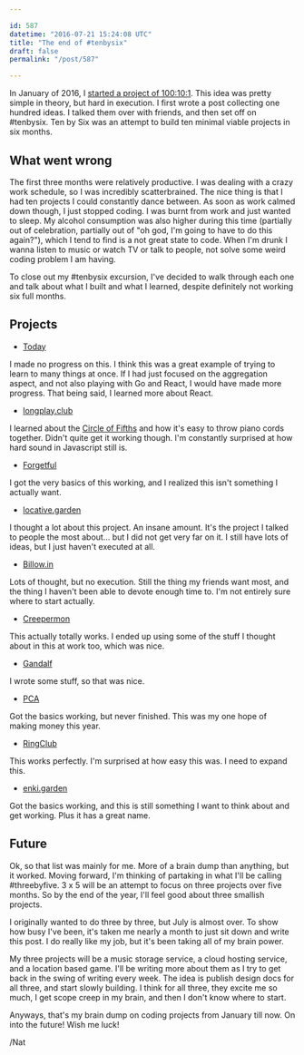 ```yaml
---

id: 587
datetime: "2016-07-21 15:24:08 UTC"
title: "The end of #tenbysix"
draft: false
permalink: "/post/587"

---
```


In January of 2016, I [started a project of 100:10:1](https://writing.natwelch.com/post/535). This idea was pretty simple in theory, but hard in execution. I first wrote a post collecting one hundred ideas. I talked them over with friends, and then set off on #tenbysix. Ten by Six was an attempt to build ten minimal viable projects in six months. 

## What went wrong

The first three months were relatively productive. I was dealing with a crazy work schedule, so I was incredibly scatterbrained. The nice thing is that I had ten projects I could constantly dance between. As soon as work calmed down though, I just stopped coding. I was burnt from work and just wanted to sleep. My alcohol consumption was also higher during this time (partially out of celebration, partially out of "oh god, I'm going to have to do this again?"), which I tend to find is a not great state to code. When I'm drunk I wanna listen to music or watch TV or talk to people, not solve some weird coding problem I am having.

To close out my #tenbysix excursion, I've decided to walk through each one and talk about what I built and what I learned, despite definitely not working six full months.

## Projects

 - [Today](https://github.com/icco/today)

I made no progress on this. I think this was a great example of trying to learn to many things at once. If I had just focused on the aggregation aspect, and not also playing with Go and React, I would have made more progress. That being said, I learned more about React.

 - [longplay.club](https://github.com/icco/longplay.club)

I learned about the [Circle of Fifths](https://gimletmedia.com/episode/10-circle-of-fifths/) and how it's easy to throw piano cords together. Didn't quite get it working though. I'm constantly surprised at how hard sound in Javascript still is.

 - [Forgetful](https://github.com/icco/forgetful)

I got the very basics of this working, and I realized this isn't something I actually want.

 - [locative.garden](https://github.com/icco/locative.garden)

I thought a lot about this project. An insane amount. It's the project I talked to people the most about... but I did not get very far on it. I still have lots of ideas, but I just haven't executed at all.

 - [Billow.in](https://github.com/icco/billowin)

Lots of thought, but no execution. Still the thing my friends want most, and the thing I haven't been able to devote enough time to. I'm not entirely sure where to start actually.

 - [Creepermon](https://github.com/icco/creepermon)

This actually totally works. I ended up using some of the stuff I thought about in this at work too, which was nice.

 - [Gandalf](https://github.com/icco/gandalf)

I wrote some stuff, so that was nice.

 - [PCA](https://github.com/icco/pca)

Got the basics working, but never finished. This was my one hope of making money this year.

 - [RingClub](https://github.com/icco/ringclub)

This works perfectly. I'm surprised at how easy this was. I need to expand this.

 - [enki.garden](https://github.com/icco/enki.garden)

Got the basics working, and this is still something I want to think about and get working. Plus it has a great name.

## Future

Ok, so that list was mainly for me. More of a brain dump than anything, but it worked. Moving forward, I'm thinking of partaking in what I'll be calling #threebyfive. 3 x 5 will be an attempt to focus on three projects over five months. So by the end of the year, I'll feel good about three smallish projects.

I originally wanted to do three by three, but July is almost over. To show how busy I've been, it's taken me nearly a month to just sit down and write this post. I do really like my job, but it's been taking all of my brain power.

My three projects will be a music storage service, a cloud hosting service, and a location based game. I'll be writing more about them as I try to get back in the swing of writing every week. The idea is publish design docs for all three, and start slowly building. I think for all three, they excite me so much, I get scope creep in my brain, and then I don't know where to start.

Anyways, that's my brain dump on coding projects from January till now. On into the future! Wish me luck!

/Nat

